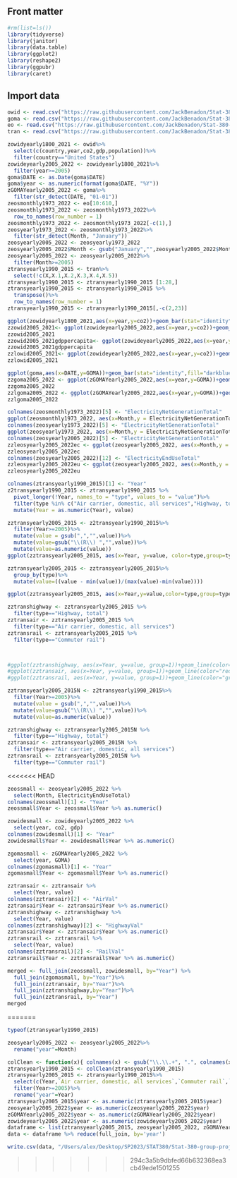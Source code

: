 ## Front matter

```r
#rm(list=ls())
library(tidyverse)
library(janitor)
library(data.table)
library(ggplot2)
library(reshape2)
library(ggpubr)
library(caret)
```


## Import data

```r
owid <- read.csv("https://raw.githubusercontent.com/JackBenadon/Stat-380-group-project/main/owid-co2-data.csv")
goma <- read.csv("https://raw.githubusercontent.com/JackBenadon/Stat-380-group-project/main/GOMA.csv")
eo <- read.csv("https://raw.githubusercontent.com/JackBenadon/Stat-380-group-project/main/Table_7.1_Electricity_Overview.csv")
tran <- read.csv("https://raw.githubusercontent.com/JackBenadon/Stat-380-group-project/main/Trasportation%20data.csv")
```

```r
zowidyearly1800_2021 <- owid%>%
  select(c(country,year,co2,gdp,population))%>%
  filter(country=="United States")
zowideyearly2005_2022 <- zowidyearly1800_2021%>%
  filter(year>=2005)
goma$DATE <- as.Date(goma$DATE)
goma$year <- as.numeric(format(goma$DATE, "%Y"))
zGOMAYearly2005_2022 <- goma%>%
  filter(str_detect(DATE, "01-01"))
zeosmonthly1973_2022 <- eo[10:610,]
zeosmonthly1973_2022 <- zeosmonthly1973_2022%>%
  row_to_names(row_number = 1)
zeosmonthly1973_2022 <- zeosmonthly1973_2022[-c(1),]
zeosyearly1973_2022 <- zeosmonthly1973_2022%>%
  filter(str_detect(Month, "January"))
zeosyearly2005_2022 <- zeosyearly1973_2022
zeosyearly2005_2022$Month <- gsub("January","",zeosyearly2005_2022$Month)
zeosyearly2005_2022 <- zeosyearly2005_2022%>%
  filter(Month>=2005)
ztransyearly1990_2015 <- tran%>%
  select(!c(X,X.1,X.2,X.3,X.4,X.5))
ztransyearly1990_2015 <- ztransyearly1990_2015 [1:28,]
ztransyearly1990_2015 <- ztransyearly1990_2015 %>%
  transpose()%>%
  row_to_names(row_number = 1)
ztransyearly1990_2015 <- ztransyearly1990_2015[,-c(2,23)]
```

```r
ggplot(zowidyearly1800_2021,aes(x=year,y=co2))+geom_bar(stat="identity",fill="darkblue")+theme_bw()
zzowid2005_2021<- ggplot(zowideyearly2005_2022,aes(x=year,y=co2))+geom_bar(stat="identity",fill="darkblue")+theme_bw()
zzowid2005_2021
zzowid2005_2021gdppercapita<- ggplot(zowideyearly2005_2022,aes(x=year,y=gdp/population))+geom_line(stat="identity",fill="darkblue")+theme_bw()+ylab("GDP per capita")
zzowid2005_2021gdppercapita
zzlowid2005_2021<- ggplot(zowideyearly2005_2022,aes(x=year,y=co2))+geom_line(color="darkblue")+theme_bw()
zzlowid2005_2021
```

```r
ggplot(goma,aes(x=DATE,y=GOMA))+geom_bar(stat="identity",fill="darkblue")+theme_bw()
zzgoma2005_2022 <- ggplot(zGOMAYearly2005_2022,aes(x=year,y=GOMA))+geom_bar(stat="identity",fill="darkblue")+theme_bw()
zzgoma2005_2022
zzlgoma2005_2022 <- ggplot(zGOMAYearly2005_2022,aes(x=year,y=GOMA))+geom_line(color="red")+theme_bw()
zzlgoma2005_2022
```

```r
colnames(zeosmonthly1973_2022)[5] <- "ElectricityNetGenerationTotal"
ggplot(zeosmonthly1973_2022, aes(x=Month,y = ElectricityNetGenerationTotal,group=1)) + geom_line()+ theme_bw()
colnames(zeosyearly1973_2022)[5] <- "ElectricityNetGenerationTotal"
ggplot(zeosyearly1973_2022, aes(x=Month,y = ElectricityNetGenerationTotal,group=1)) + geom_line()+ theme_bw()
colnames(zeosyearly2005_2022)[5] <- "ElectricityNetGenerationTotal"
zzleosyearly2005_2022ec <- ggplot(zeosyearly2005_2022, aes(x=Month,y = ElectricityNetGenerationTotal,group=1)) + geom_line(color="red")+ theme_bw()
zzleosyearly2005_2022ec
colnames(zeosyearly2005_2022)[12] <- "ElectricityEndUseTotal"
zzleosyearly2005_2022eu <- ggplot(zeosyearly2005_2022, aes(x=Month,y = ElectricityEndUseTotal,group=1)) + geom_line(color="green")+ theme_bw()
zzleosyearly2005_2022eu
```

```r
colnames(ztransyearly1990_2015)[1] <- "Year"
z2transyearly1990_2015 <- ztransyearly1990_2015 %>%
  pivot_longer(!Year, names_to = "type", values_to = "value")%>%
  filter(type %in% c("Air carrier, domestic, all services","Highway, total","Commuter rail")) %>%
  mutate(Year = as.numeric(Year), value)
```

```R
zztransyearly2005_2015 <- z2transyearly1990_2015%>%
  filter(Year>=2005)%>%
  mutate(value = gsub(",","",value))%>%
  mutate(value=gsub("\\(R\\) ","",value))%>%
  mutate(value=as.numeric(value))
ggplot(zztransyearly2005_2015, aes(x=Year, y=value, color=type,group=type))+geom_line()+theme_bw() + ylab("Annual Vehicle Miles (Millions)")

zztransyearly2005_2015 <- zztransyearly2005_2015%>%
  group_by(type)%>%
  mutate(value=((value - min(value))/(max(value)-min(value))))

ggplot(zztransyearly2005_2015, aes(x=Year,y=value,color=type,group=type))+geom_line()+theme_bw()+ylab("Normalized vehicle miles")

zztranshighway <- zztransyearly2005_2015 %>%
  filter(type=="Highway, total")
zztransair <- zztransyearly2005_2015 %>%
  filter(type=="Air carrier, domestic, all services")
zztransrail <- zztransyearly2005_2015 %>%
  filter(type=="Commuter rail")



#ggplot(zztranshighway, aes(x=Year, y=value, group=1))+geom_line(color="blue")+theme_bw()
#ggplot(zztransair, aes(x=Year, y=value, group=1))+geom_line(color="red")+theme_bw()
#ggplot(zztransrail, aes(x=Year, y=value, group=1))+geom_line(color="green")+theme_bw()
```

```r
zztransyearly2005_2015N <- z2transyearly1990_2015%>%
  filter(Year>=2005)%>%
  mutate(value = gsub(",","",value))%>%
  mutate(value=gsub("\\(R\\) ","",value))%>%
  mutate(value=as.numeric(value))

zztranshighway <- zztransyearly2005_2015N %>%
  filter(type=="Highway, total")
zztransair <- zztransyearly2005_2015N %>%
  filter(type=="Air carrier, domestic, all services")
zztransrail <- zztransyearly2005_2015N %>%
  filter(type=="Commuter rail")
```

<<<<<<< HEAD


```r
zeossmall <- zeosyearly2005_2022 %>%
  select(Month, ElectricityEndUseTotal)
colnames(zeossmall)[1] <- "Year"
zeossmall$Year <- zeossmall$Year %>% as.numeric()

zowidesmall <- zowideyearly2005_2022 %>%
  select(year, co2, gdp)
colnames(zowidesmall)[1] <- "Year"
zowidesmall$Year <- zowidesmall$Year %>% as.numeric()

zgomasmall <- zGOMAYearly2005_2022 %>%
  select(year, GOMA)
colnames(zgomasmall)[1] <- "Year"
zgomasmall$Year <- zgomasmall$Year %>% as.numeric()

zztransair <- zztransair %>%
  select(Year, value)
colnames(zztransair)[2] <- "AirVal"
zztransair$Year <- zztransair$Year %>% as.numeric()
zztranshighway <- zztranshighway %>%
  select(Year, value)
colnames(zztranshighway)[2] <- "HighwayVal"
zztransair$Year <- zztransair$Year %>% as.numeric()
zztransrail <- zztransrail %>%
  select(Year, value)
colnames(zztransrail)[2] <- "RailVal"
zztransrail$Year <- zztransrail$Year %>% as.numeric()

merged <- full_join(zeossmall, zowidesmall, by="Year") %>%
  full_join(zgomasmall, by="Year")%>%
  full_join(zztransair, by="Year")%>%
  full_join(zztranshighway,by="Year")%>%
  full_join(zztransrail, by="Year")
merged
```


=======
```r
typeof(ztransyearly1990_2015)
```

```r
zeosyearly2005_2022 <- zeosyearly2005_2022%>%
  rename("year"=Month)
```


```r
colClean <- function(x){ colnames(x) <- gsub("\\.\\.+", ".", colnames(x)); x } 
ztransyearly1990_2015 <- colClean(ztransyearly1990_2015)
ztransyearly2005_2015 <- ztransyearly1990_2015%>%
  select(c(Year,`Air carrier, domestic, all services`,`Commuter rail`,`Highway, total`))%>%
  filter(Year>=2005)%>%
  rename("year"=Year)
ztransyearly2005_2015$year <- as.numeric(ztransyearly2005_2015$year)
zeosyearly2005_2022$year <- as.numeric(zeosyearly2005_2022$year)
zGOMAYearly2005_2022$year <- as.numeric(zGOMAYearly2005_2022$year)
zowideyearly2005_2022$year <- as.numeric(zowideyearly2005_2022$year)
dataframe <- list(ztransyearly2005_2015, zeosyearly2005_2022, zGOMAYearly2005_2022,zowideyearly2005_2022)
data <- dataframe %>% reduce(full_join, by='year')
```

```r
write.csv(data, "/Users/alex/Desktop/SP2023/STAT380/Stat-380-group-project/data.csv", row.names=FALSE)
```
>>>>>>> 294c3a5b9dbfed66b632368ea3cb49ede1501255

